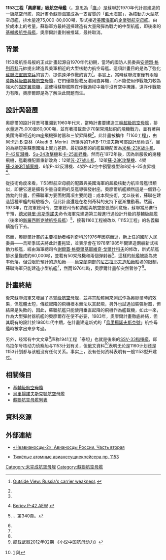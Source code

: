 {{noteTA
|G1=Military
|G2=Shipname
|G3=Aero
|G4=地名
}}
{{軍艦模板
|名稱= 奧廖爾級 [[File:Flag_of_the_Soviet_Union.svg|30px]]<br /><small>Орёл</small>
|圖片=
|照片說明= 
|艦種= [[航空母艦|航空母艦]]
|艦名= 地方命名
|操作國家= {{USSR}}
|擁有國= {{USSR}}
|前型= [[莫斯科級直昇機航空母艦|莫斯科級]]
|次型= [[烏里揚諾夫斯克號航空母艦|烏里揚諾夫斯克級]]
|製造= [[尼古拉耶夫造船廠|尼古拉耶夫造船廠]]（預定）
|同型= 
|竣工= 
|結局= 於1983年取消計畫
|狀態= 
|排水=
|標準= 
|基準= 60,000-70,000吨
|滿載= 75,000-80,000吨
|長度= 
|闊度= 
|吃水= 
|飛行= 
|鍋爐=
|引擎=
|極速= 30節
|續航= 
|燃料= 
|乘員= 
|艦載機= 70-80架
|裝備=
|裝甲= 
|其它=
|造價=
}}

'''1153工程「奧廖爾」級航空母艦'''（{{lang-ru|'''Орёл'''}}，意思為「[[鷹|鷹]]」）是蘇聯於1970年代計畫建造的一級航空母艦，原計畫令[[蘇聯海軍|蘇聯海軍]]成為一支實質的「[[藍水海軍|藍水海軍]]」，為[[核動力|核動力]]大型航空母艦，排水量達75,000-80,000噸，形式接近[[美國海軍|美國海軍]]的[[企業號航空母艦_(CVN-65)|企業號航空母艦]]。由於成本上的考量，蘇聯軍方最終選擇建造有大量飛彈為戰力的中型航艦，即後來的[[基輔級航空母艦|基輔級航空母艦]]，奧廖爾計畫則被推延，最終取消。

==背景==
1153级航空母舰的正式計畫起源自1970年代初期，當時的國防人民委員[[安德烈·格列奇科|安德烈·格列奇科]]元帥提出建造與美軍相近的大型核動力航空母艦。這項計畫目的是為了強化[[蘇聯海軍航空兵|蘇聯海軍航空兵]]的實力，提供遠洋作戰的實力<ref>{{en}}[http://www.spacewar.com/reports/Outside_View_Russias_carrier_weakness_999.html Outside View: Russia's carrier weakness] {{Wayback|url=http://www.spacewar.com/reports/Outside_View_Russias_carrier_weakness_999.html |date=20180927043612 }}</ref>。事實上，當時蘇聯海軍僅有兩艘[[莫斯科級直昇機航空母艦|莫斯科級直昇機航空母艦]]，它們僅能搭載反潛用直昇機，而不能使用作戰能力較為強大的[[固定翼飛機|固定翼飛機]]，這使得蘇聯艦隊在作戰過程中幾乎沒有空中掩護，遠洋作戰能力有限，奧廖爾即是為了解決此問題而生。

==設計與發展==
奧廖爾的設計背景可推溯到1960年代末，當時計畫要建造三艘[[超級航空母艦|超級航空母艦]]，排水量達75,000至80,000噸，並有著搭載至少70架常規起飛的飛機戰力，並有著與美國海軍相近的四座飛機彈射器和三架昇降機<ref name='Pol340'/>。此計畫被稱作「1160工程」，由[[阿卡迪·B·莫林|阿卡迪·B·莫林]]（Akadi B. Morin）所領導的TsKB-17/涅夫斯可耶設計局負責<ref name='Pol340'/>，目的為縮短美蘇兩國海上實力差距。最初設想的的艦載機配置為[[米格-23战斗机|米格-23K战斗机]]、[[P-42反潛機|P-42反潛機]]、[[Su-24攻擊機|Su-24攻擊機]]和[[Ka-25直昇機|卡-25直昇機]]。然而在1972年後，因為新服役的幾種飛機，艦載機配置重新改為：12架[[苏-27战斗机|苏-27战斗机]]、12架[[蘇-28K攻擊機|蘇-28K攻擊機]]、4架[[蘇-28KRT偵察機|蘇-28KRT偵察機]]、6架P-42反潛機、4架P-42空中預警機型和8架卡-25直昇機<ref>{{en}}[http://www.globalsecurity.org/military/world/russia/p-42.htm Beriev P-42 AEW] {{Wayback|url=http://www.globalsecurity.org/military/world/russia/p-42.htm |date=20181212090257 }}</ref>。

從技術角度來看，1153型航空母舰的配置與美國海軍的超級核動力航空母艦很類似，即便它還是擁有少量自衛用的反艦導彈發射座。奧廖爾航艦顯然這是一個野心勃勃的計畫，但蘇聯軍方要面對兩項主要問題：成本與技術，尤以後者，蘇聯在建造這種軍艦的經驗極少，但此計畫還是在格列奇科的支持下逐漸推動著。然而，1973年，在海軍總司令、空軍總司令和造船與航空部長皆同意後，蘇聯當局進行干預，[[德米特里·烏斯季諾夫|德米特里·烏斯季諾夫]]命令海軍先建造第三艘進行過設計升級的基輔級航艦（後來的[[新羅西斯克號航空母艦|新羅西斯克號航空母艦]]）<ref name='Pol340'>{{zh}}{{Citation |last =Polmar|first =Norman|year=2006|title=航空母艦 1946-2006：航空母艦發展史及航空母艦對世界的影響|publisher=上海科學技術文獻出版社|isbn=978-7-5439-3951-6}}，第340頁。</ref>，接著1160工程被改以「1153工程」的名義繼續進行下去。

然而，奧廖爾計畫的主要推動者格列奇科於1976年因病而逝，新上任的國防人民委員——烏斯季諾夫將此計畫拖延，並表示會在1978至1985年間建造兩艘新式核動力核艦，經由海軍總司令[[謝爾蓋·格奧爾基耶維奇·戈爾什科夫|謝爾蓋·格奧爾基耶維奇·戈爾什科夫]]的修改，新式航艦排水量變成約60,000噸，並載有50架飛機和兩個彈射器<ref name='Pol340'/>，這樣的航艦被認為效率低落，但受限於預計的造船廠——[[烏克蘭|烏克蘭]]南部的[[尼古拉耶夫造船廠|尼古拉耶夫造船廠]]船塢的限制，蘇聯海軍只能建造小型航艦<ref name='Pol340'/>，然而1976年時，奧廖爾計畫卻突然暫停了<ref name='Pol340'/>。

==計畫終結==
後來蘇聯海軍又發展了[[基辅级航空母舰|基辅级航空母舰]]，並將其船體用來測試作為奧廖爾時的效果，但艦體太短，傳統起降的飛機根本無法以其起飛，另外也試過加裝彈射器，但結果是失敗的，因此，蘇聯航艦只能使用垂直起降的飛機作為艦載機，如此一來，作為大型彈射器航艦的奧廖爾存在便不必要，1983年，奧廖爾計畫徹底終結，但其既有的設計於1980年代中期，在計畫建造新式的「[[烏里揚諾夫斯克號航空母艦|烏里揚諾夫斯克號]]」航空母艦時被拿出來參考過。

另外，经常有中文文章<ref>舰载武器2012年02期 《小议中国航母动力》</ref>声称1941工程「泰坦」也就是後來的[[SSV-33指揮艦|SSV-33指揮艦]]，即乌拉尔号核动力侦察船与1153计划有关，但俄文資料<ref>{{ru}}[http://www.popmech.ru/article/3503-neavianostsyi-2/] {{Wayback|url=http://www.popmech.ru/article/3503-neavianostsyi-2/ |date=20140429191913 }}與{{cite web |url=http://www.navycollection.narod.ru/ships/Russia/Carriers/TAKR_Proect_1153/history.html |title=存档副本 |accessdate=2011-10-02 |deadurl=yes |archiveurl=https://web.archive.org/web/20140429202840/http://www.navycollection.narod.ru/ships/Russia/Carriers/TAKR_Proect_1153/history.html |archivedate=2014-04-29 }}</ref>表明无论是1160计划还是1153计划都与该船没有任何关系。事实上，没有任何资料表明有一艘1153型开建过。

==相關條目==
*[[基輔級航空母艦|基輔級航空母艦]]
*[[烏里揚諾夫斯克號航空母艦|烏里揚諾夫斯克號航空母艦]]
*[[蘇聯航空母艦列表|蘇聯航空母艦列表]]

==資料來源==
{{reflist}}

==外部連結==
{{refbegin}}
*{{ru}}[http://www.popmech.ru/article/3503-neavianostsyi-2/ «Неавианосцы-2»: Авианосцы России. Часть вторая]{{Wayback|url=http://www.popmech.ru/article/3503-neavianostsyi-2/ |date=20140429191913 }}
*{{ru}}[https://web.archive.org/web/20140429202840/http://www.navycollection.narod.ru/ships/Russia/Carriers/TAKR_Proect_1153/history.html Тяжёлые атомные авианесущиекрейсера пр. 1153]
{{refend}}

{{蘇俄航空母艦}}
{{ColdwarSovietShips}}

[[Category:未完成航空母舰|Category:未完成航空母舰]]
[[Category:蘇聯航空母艦|Category:蘇聯航空母艦]]